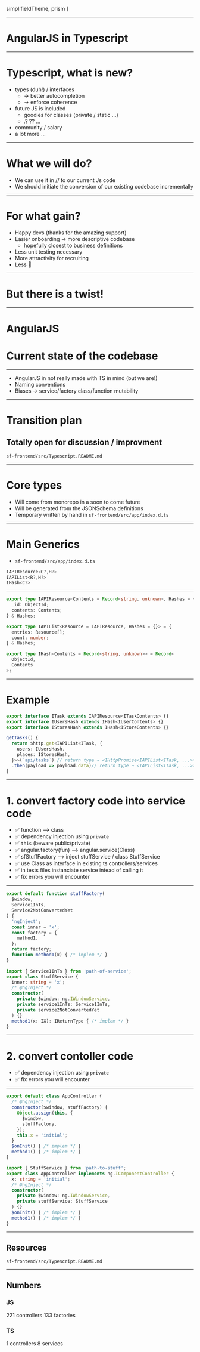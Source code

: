   simplifieldTheme,
  prism
]

---

# AngularJS in Typescript

---

# Typescript, what is new?

- types (duh!) / interfaces 
  - -> better autocompletion
  - -> enforce coherence
- future JS is included
  - goodies for classes (private / static ...)
  - .? ?? ...
- community / salary
- a lot more ...

---

# What we will do?

- We can use it in // to our current Js code
- We should initiate the conversion of our existing codebase incrementally

---

# For what gain?

- Happy devs (thanks for the amazing support)
- Easier onboarding -> more descriptive codebase
  - hopefully closest to business definitions
- Less unit testing necessary
- More attractivity for recruiting
- Less 💩

---

# But there is a twist!

---

# AngularJS

# Current state of the codebase

---

- AngularJS in not really made with TS in mind (but we are!)
- Naming conventions
- Biases -> service/factory class/function mutability

---

# Transition plan
## Totally open for discussion / improvment

`sf-frontend/src/Typescript.README.md`

---

# Core types 

- Will come from monorepo in a soon to come future
- Will be generated from the JSONSchema definitions
- Temporary written by hand in `sf-frontend/src/app/index.d.ts`

---

# Main Generics

- `sf-frontend/src/app/index.d.ts`

```ts
IAPIResource<C?,H?>
IAPIList<R?,H?>
IHash<C?>
```

---

```ts
export type IAPIResource<Contents = Record<string, unknown>, Hashes = {}> = {
  _id: ObjectId;
  contents: Contents;
} & Hashes;

export type IAPIList<Resource = IAPIResource, Hashes = {}> = {
  entries: Resource[];
  count: number;
} & Hashes;

export type IHash<Contents = Record<string, unknown>> = Record<
  ObjectId,
  Contents
>;
```

---

# Example

```ts
export interface ITask extends IAPIResource<ITaskContents> {}
export interface IUsersHash extends IHash<IUserContents> {}
export interface IStoresHash extends IHash<IStoreContents> {}
```

```ts
getTasks() {
  return $http.get<IAPIList<ITask, {
    users: IUsersHash,
    places: IStoresHash,
  }>>(`api/tasks`) // return type ~ <IHttpPromise<IAPIList<ITask, ...>>>
  .then(payload => payload.data)// return type ~ <IAPIList<ITask, ...>>
}
```

---

# 1. convert factory code into service code

- ✅ function --> class 
- ✅ dependency injection using `private`
- ✅ `this` (beware public/private)
- ✅ angular.factory(fun) --> angular.service(Class)
- ✅ sfStuffFactory --> inject stuffService / class StuffService
- ✅ use Class as interface in existing ts controllers/services
- ✅ in tests files instanciate service intead of calling it
- ✅ fix errors you will encounter

---

<Split>

```js
export default function stuffFactory(
  $window,
  Service1InTs,
  Service2NotConvertedYet
) {
  'ngInject';
  const inner = 'x';
  const factory = {
    method1,
  };
  return factory;
  function method1(x) { /* implem */ }
}
```

```ts
import { Service1InTs } from 'path-of-service';
export class StuffService {
  inner: string = 'x';
  /* @ngInject */
  constructor(
    private $window: ng.IWindowService,
    private service1InTs: Service1InTs,
    private service2NotConvertedYet
  ) {}
  method1(x: IX): IReturnType { /* implem */ }
}
```

</Split>

---

# 2. convert contoller code

- ✅ dependency injection using `private`
- ✅ fix errors you will encounter

---

<Split>

```js
export default class AppController {
  /* @ngInject */
  constructor($window, stuffFactory) {
    Object.assign(this, {
      $window,
      stuffFactory,
    });
    this.x = 'initial';
  }
  $onInit() { /* implem */ }
  method1() { /* implem */ }
}
```

```ts
import { StuffService } from 'path-to-stuff';
export class AppController implements ng.IComponentController {
  x: string = 'initial';
  /* @ngInject */
  constructor(
    private $window: ng.IWindowService,
    private stuffService: StuffService
  ) {}
  $onInit() { /* implem */ }
  method1() { /* implem */ }
}
```

</Split>

---

## Resources

`sf-frontend/src/Typescript.README.md`

---

## Numbers

### JS

221 controllers
133 factories

### TS

1 controllers
8 services


